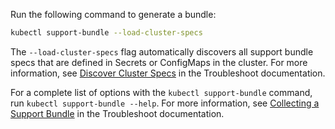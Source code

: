 Run the following command to generate a bundle:

```bash
kubectl support-bundle --load-cluster-specs
```

The `--load-cluster-specs` flag automatically discovers all support bundle specs that are defined in Secrets or ConfigMaps in the cluster. For more information, see [Discover Cluster Specs](https://troubleshoot.sh/docs/support-bundle/discover-cluster-specs/) in the Troubleshoot documentation.

For a complete list of options with the `kubectl support-bundle` command, run `kubectl support-bundle --help`. For more information, see [Collecting a Support Bundle](https://troubleshoot.sh/docs/support-bundle/collecting/) in the Troubleshoot documentation.